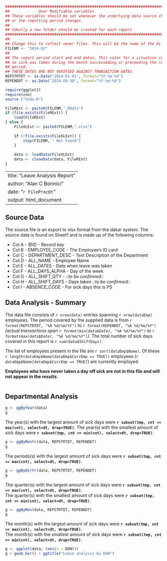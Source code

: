 ```r
#############################################################################
##             User Modifiable variables
## These variables should be set whenever the underlying data source changes
## or the reporting period changes.
##
## Ideally a new folder should be created for each report
#############################################################################
##
## Change this to reflect newer files. This will be the name of the XL file
FILENM <- "2014-Q3"
##
## The report period start and end dates. This cater for a situation in which
## no sick was taken during the month successeding or preceeding the reporting 
## period. 
## THESE DATES ARE NOT VERIFIED AGAINST TRANSACTION DATES
REPSTRTDT <- as.Date("2014-01-01", format="%Y-%m-%d")
REPENDDT <- as.Date("2014-09-30", format="%Y-%m-%d")

require(ggplot2)
require(zoo)
source ("Code.R")

FileRExt <- paste0(FILENM,".RData")
if (file.exists(FileRExt)) {
    load(FileRExt)
} else {
    FileXLExt <- paste0(FILENM,".xlsx")
    
    if (!file.exists(FileXLExt)) {
        stop(FILENM, " Not Found")
    }
    
    data <- loadData(FileXLExt)
    data <- cleanData(data, FileRExt)
}
```
---
title: "Leave Analysis Report"
author: "Alan C Bonnici"
date: "`r FileProcDt`"
output: html_document
---

## Source Data

The source file is an export to xlsx format from the dakar system. The source data is found on Sheet1 and is made up of the following columns:

* Col A - @ID - Record key  
* Col B - EMPLOYEE_CODE - The Employee's ID card  
* Col C - DEPARTMENT_DESC - Text Description of the Department  
* Col D - ALL_NAME - Employee Name  
* Col E - ALL_DATES - Date when leave was taken  
* Col F - ALL_DAYS_ALPHA - Day of the week  
* Col G - ALL_SHIFT_QTY - _::to be confirmed::_  
* Col H - ALL_SHIFT_DAYS - Days taken _::to be confirmed::_  
* Col I - ABSENCE_CODE - For sick days this is PS

## Data Analysis - Summary

The data file consists of `r nrow(data)` entries spanning `r nrow(dataEmp)` employees. The period covered by the supplied data is from `r format(REPSTRTDT, "%A %d/%m/%Y")` to `r format(REPENDDT, "%A %d/%m/%Y")` *(actual transactions span `r format(min(data$Date), "%A %d/%m/%Y")` to `r format(max(data$Date), "%A %d/%m/%Y")`)*. The total number of sick days covered in this report is `r sum(data$ShiftDays)`.
                 
The list of employees present in the file are `r sort(dataEmp$Name)`. Of these `r length(dataEmp$Name[dataEmp$CurrEmp == TRUE])` employees (*`r dataEmp$Name[dataEmp$CurrEmp == TRUE]`*) are currently employed. 

**Employees who have never taken a day off sick are not in this file and will not appear in the results**.

```r

```

## Departmental Analysis

```r
g <- ggByYear(data)
g
```

The year(s) with the largest amount of sick days were **`r subset(tmp, cnt == max(cnt), select=dt, drop=TRUE)`**.
The year(s) with the smallest amount of sick days were **`r subset(tmp, cnt == min(cnt), select=dt, drop=TRUE)`**. 

```r
g <- ggByMonYr(data, REPSTRTDT, REPENDDT)
g
```

The periods(s) with the largest amount of sick days were **`r subset(tmp, cnt == max(cnt), select=dt, drop=TRUE)`**.


```r
g <- ggByQtrYr(data, REPSTRTDT, REPENDDT)
g
```

The quarter(s) with the largest amount of sick days were **`r subset(tmp, cnt == max(cnt), select=dt, drop=TRUE)`**.  
The quarter(s) with the smallest amount of sick days were **`r subset(tmp, cnt == min(cnt), select=dt, drop=TRUE)`**.


```r
g <- ggByMon(data, REPSTRTDT, REPENDDT)
g
```

The month(s) with the largest amount of sick days were **`r subset(tmp, cnt == max(cnt), select=dt, drop=TRUE)`**.  
The month(s) with the smallest amount of sick days were **`r subset(tmp, cnt == min(cnt), select=dt, drop=TRUE)`**.

```r
g <- ggplot(data, (aes(x = DOW)))
g + geom_bar() + ggtitle("Leave analysis by DOW")
```

